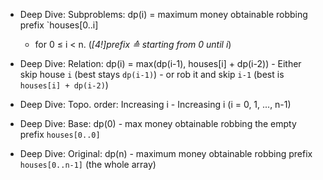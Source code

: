 - Deep Dive: Subproblems: dp(i) = maximum money obtainable robbing prefix `houses[0..i]
    - for 0 ≤ i < n.  (*[4!]prefix ≙ starting from 0 until i*)

- Deep Dive: Relation: dp(i) = max(dp(i-1), houses[i] + dp(i-2))
        - Either skip house `i` (best stays `dp(i-1)`)
        - or rob it and skip `i-1` (best is `houses[i] + dp(i-2)`)

- Deep Dive: Topo. order: Increasing i
        - Increasing i  (i = 0, 1, ..., n-1)

- Deep Dive: Base: dp(0)
        - max money obtainable robbing the empty prefix `houses[0..0]`

- Deep Dive: Original: dp(n)
        - maximum money obtainable robbing prefix `houses[0..n-1]` (the whole array)